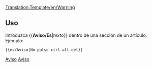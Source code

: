 <noinclude>[[Translation:Template/en/Warning]]</noinclude><noinclude></noinclude>{{es/Metaplantilla de avisos| tipo  = contenido
| texto = <strong>Aviso</strong><br>{{{1|Quien agregó esta plantilla no fijó una advertencia específica, por lo que debe eliminarse o actualizarse con la acción correspondiente.}}}
}}<noinclude>
==Uso==
Introduzca <nowiki>{{</nowiki>'''Aviso/Es'''|''texto''<nowiki>}}</nowiki> dentro de una sección de un artículo. Ejemplo:
<pre>{{es/Aviso|No pulse ctrl-alt-del}}</pre>

[[Category:es/Plantillas|Aviso]][[Category:es/Cajas de mensajes|Aviso]]</noinclude>